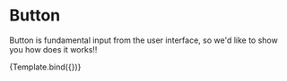 
<Meta title="Button" component={Button} />

# Button

Button is fundamental input from the user interface,
so we'd like to show you how does it works!!


<Canvas>
  <Story name="Primary" args={{ 
      children: "Hi",
      variant: 'primary',
      theme: 'dark',
      colors: ['333','ddd']
    }}>
    {Template.bind({})}
   </Story>
</Canvas>